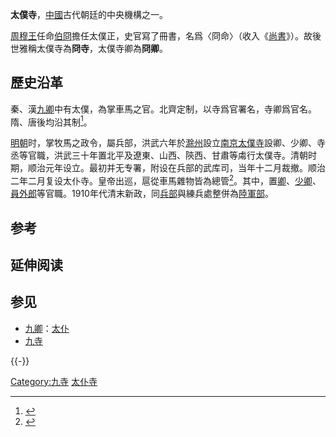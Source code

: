 {{Otheruses|太仆寺旗|subject=清朝官職|other='''中國地名'''}}

'''太僕寺'''，[[中國|中國]]古代朝廷的中央機構之一。

[[周穆王|周穆王]]任命[[伯冏|伯冏]]擔任太僕正，史官寫了冊書，名爲〈冏命〉（收入《[[尚書_(書)|尚書]]》）。故後世雅稱太僕寺為'''冏寺'''，太僕寺卿為'''冏卿'''。

==歷史沿革==
秦、漢[[九卿|九卿]]中有太僕，為掌車馬之官。北齊定制，以寺爲官署名，寺卿爲官名。隋、唐後均沿其制<ref>{{Cite book|title=中华传统文化辞典|last=钱玉林，黄丽丽主编|first=|publisher=上海：[[上海大学出版社|上海大学出版社]]|year=2009.04|isbn=978-7-81118-432-7|location=|pages=413-414}}</ref>。

[[明朝|明朝]]时，掌牧馬之政令，屬兵部，洪武六年於[[滁州_(古代)|滁州]]設立[[南京太僕寺|南京太僕寺]]設卿、少卿、寺丞等官職，洪武三十年置北平及遼東、山西、陝西、甘肅等䖏行太僕寺。清朝时期，顺治元年设立。最初并无专署，附设在兵部的武库司，当年十二月裁撤。顺治二年二月复设太仆寺。皇帝出巡，扈從車馬雜物皆為總管<ref>{{Cite book|title=明清史学术文库 清代国家机关考略|last=张德泽著|first=|publisher=[[故宫出版社|故宫出版社]]|year=2012.07|isbn=978-7-5134-0285-9|location=|pages=92}}</ref>。其中，置[[卿|卿]]、[[少卿|少卿]]、[[員外郎|員外郎]]等官職。1910年代清末新政，同[[兵部|兵部]]與練兵處整併為[[陸軍部_(清朝)|陸軍部]]。

==参考==
{{reflist}}

== 延伸阅读 ==
{{Wikisource further reading}}

== 参见 ==
* [[九卿|九卿]]：[[太仆|太仆]]
* [[九寺|九寺]]

{{-}}
{{九卿九寺}}
{{唐朝中央官制|nocat}}
{{明朝中央官制|外}}
{{清朝中央官制|nocat}}

[[Category:九寺|Category:九寺]]
[[Category:太仆寺|]]